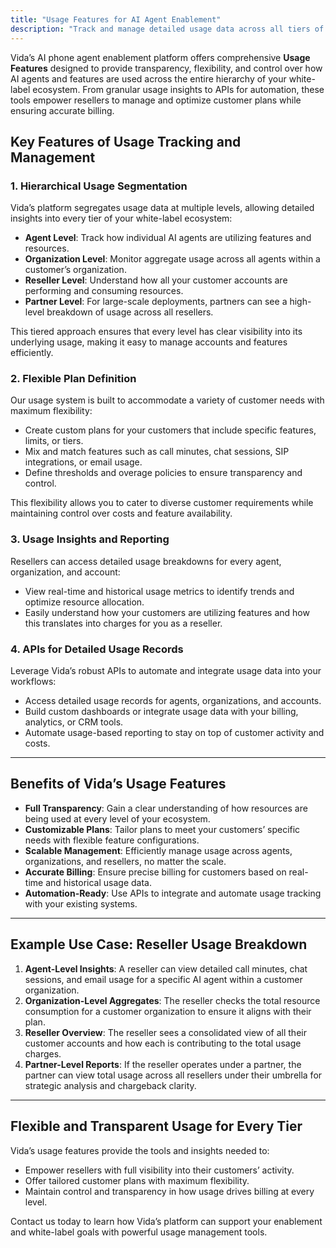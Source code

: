 ```yaml
---
title: "Usage Features for AI Agent Enablement"
description: "Track and manage detailed usage data across all tiers of your AI agent enablement platform, with maximum flexibility for resellers and their customers."
---
```


Vida’s AI phone agent enablement platform offers comprehensive **Usage Features** designed to provide transparency, flexibility, and control over how AI agents and features are used across the entire hierarchy of your white-label ecosystem. From granular usage insights to APIs for automation, these tools empower resellers to manage and optimize customer plans while ensuring accurate billing.

## Key Features of Usage Tracking and Management

### 1. **Hierarchical Usage Segmentation**
Vida’s platform segregates usage data at multiple levels, allowing detailed insights into every tier of your white-label ecosystem:
- **Agent Level**: Track how individual AI agents are utilizing features and resources.
- **Organization Level**: Monitor aggregate usage across all agents within a customer’s organization.
- **Reseller Level**: Understand how all your customer accounts are performing and consuming resources.
- **Partner Level**: For large-scale deployments, partners can see a high-level breakdown of usage across all resellers.

This tiered approach ensures that every level has clear visibility into its underlying usage, making it easy to manage accounts and features efficiently.

### 2. **Flexible Plan Definition**
Our usage system is built to accommodate a variety of customer needs with maximum flexibility:
- Create custom plans for your customers that include specific features, limits, or tiers.
- Mix and match features such as call minutes, chat sessions, SIP integrations, or email usage.
- Define thresholds and overage policies to ensure transparency and control.

This flexibility allows you to cater to diverse customer requirements while maintaining control over costs and feature availability.

### 3. **Usage Insights and Reporting**
Resellers can access detailed usage breakdowns for every agent, organization, and account:
- View real-time and historical usage metrics to identify trends and optimize resource allocation.
- Easily understand how your customers are utilizing features and how this translates into charges for you as a reseller.

### 4. **APIs for Detailed Usage Records**
Leverage Vida’s robust APIs to automate and integrate usage data into your workflows:
- Access detailed usage records for agents, organizations, and accounts.
- Build custom dashboards or integrate usage data with your billing, analytics, or CRM tools.
- Automate usage-based reporting to stay on top of customer activity and costs.

---

## Benefits of Vida’s Usage Features

- **Full Transparency**: Gain a clear understanding of how resources are being used at every level of your ecosystem.
- **Customizable Plans**: Tailor plans to meet your customers’ specific needs with flexible feature configurations.
- **Scalable Management**: Efficiently manage usage across agents, organizations, and resellers, no matter the scale.
- **Accurate Billing**: Ensure precise billing for customers based on real-time and historical usage data.
- **Automation-Ready**: Use APIs to integrate and automate usage tracking with your existing systems.

---

## Example Use Case: Reseller Usage Breakdown

1. **Agent-Level Insights**: A reseller can view detailed call minutes, chat sessions, and email usage for a specific AI agent within a customer organization.
2. **Organization-Level Aggregates**: The reseller checks the total resource consumption for a customer organization to ensure it aligns with their plan.
3. **Reseller Overview**: The reseller sees a consolidated view of all their customer accounts and how each is contributing to the total usage charges.
4. **Partner-Level Reports**: If the reseller operates under a partner, the partner can view total usage across all resellers under their umbrella for strategic analysis and chargeback clarity.

---

## Flexible and Transparent Usage for Every Tier

Vida’s usage features provide the tools and insights needed to:
- Empower resellers with full visibility into their customers’ activity.
- Offer tailored customer plans with maximum flexibility.
- Maintain control and transparency in how usage drives billing at every level.

Contact us today to learn how Vida’s platform can support your enablement and white-label goals with powerful usage management tools.
